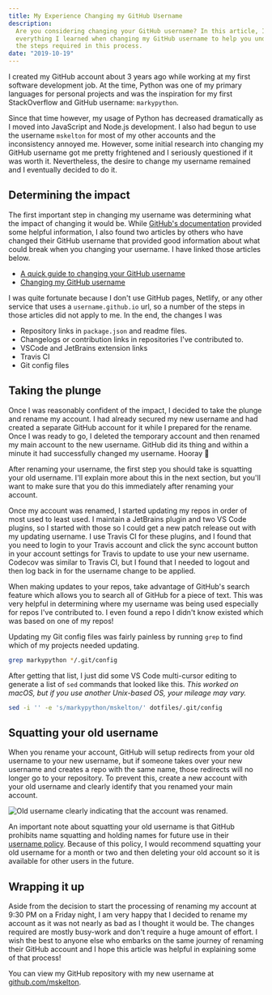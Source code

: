 ```yaml
---
title: My Experience Changing my GitHub Username
description:
  Are you considering changing your GitHub username? In this article, I discuss
  everything I learned when changing my GitHub username to help you understand
  the steps required in this process.
date: "2019-10-19"
---
```


I created my GitHub account about 3 years ago while working at my first software
development job. At the time, Python was one of my primary languages for
personal projects and was the inspiration for my first StackOverflow and GitHub
username: `markypython`.

Since that time however, my usage of Python has decreased dramatically as I
moved into JavaScript and Node.js development. I also had begun to use the
username `mskelton` for most of my other accounts and the inconsistency annoyed
me. However, some initial research into changing my GitHub username got me
pretty frightened and I seriously questioned if it was worth it. Nevertheless,
the desire to change my username remained and I eventually decided to do it.

## Determining the impact

The first important step in changing my username was determining what the impact
of changing it would be. While
[GitHub's documentation](https://docs.github.com/en/account-and-profile/setting-up-and-managing-your-github-user-account/managing-user-account-settings/changing-your-github-username)
provided some helpful information, I also found two articles by others who have
changed their GitHub username that provided good information about what could
break when you changing your username. I have linked those articles below.

- [A quick guide to changing your GitHub username](https://www.freecodecamp.org/news/a-quick-guide-to-changing-your-github-username/)
- [Changing my GitHub username](https://www.nikhita.dev/changing-my-github-username)

I was quite fortunate because I don't use GitHub pages, Netlify, or any other
service that uses a `username.github.io` url, so a number of the steps in those
articles did not apply to me. In the end, the changes I was

- Repository links in `package.json` and readme files.
- Changelogs or contribution links in repositories I've contributed to.
- VSCode and JetBrains extension links
- Travis CI
- Git config files

## Taking the plunge

Once I was reasonably confident of the impact, I decided to take the plunge and
rename my account. I had already secured my new username and had created a
separate GitHub account for it while I prepared for the rename. Once I was ready
to go, I deleted the temporary account and then renamed my main account to the
new username. GitHub did its thing and within a minute it had successfully
changed my username. Hooray 🎉

After renaming your username, the first step you should take is squatting your
old username. I'll explain more about this in the next section, but you'll want
to make sure that you do this immediately after renaming your account.

Once my account was renamed, I started updating my repos in order of most used
to least used. I maintain a JetBrains plugin and two VS Code plugins, so I
started with those so I could get a new patch release out with my updating
username. I use Travis CI for these plugins, and I found that you need to login
to your Travis account and click the sync account button in your account
settings for Travis to update to use your new username. Codecov was similar to
Travis CI, but I found that I needed to logout and then log back in for the
username change to be applied.

When making updates to your repos, take advantage of GitHub's search feature
which allows you to search all of GitHub for a piece of text. This was very
helpful in determining where my username was being used especially for repos
I've contributed to. I even found a repo I didn't know existed which was based
on one of my repos!

Updating my Git config files was fairly painless by running `grep` to find which
of my projects needed updating.

```bash
grep markypython */.git/config
```

After getting that list, I just did some VS Code multi-cursor editing to
generate a list of `sed` commands that looked like this. _This worked on macOS,
but if you use another Unix-based OS, your mileage may vary._

```bash
sed -i '' -e 's/markypython/mskelton/' dotfiles/.git/config
```

## Squatting your old username

When you rename your account, GitHub will setup redirects from your old username
to your new username, but if someone takes over your new username and creates a
repo with the same name, those redirects will no longer go to your repository.
To prevent this, create a new account with your old username and clearly
identify that you renamed your main account.

![Old username clearly indicating that the account was renamed.](username.png)

An important note about squatting your old username is that GitHub prohibits
name squatting and holding names for future use in their
[username policy](https://docs.github.com/en/github/site-policy/github-username-policy).
Because of this policy, I would recommend squatting your old username for a
month or two and then deleting your old account so it is available for other
users in the future.

## Wrapping it up

Aside from the decision to start the processing of renaming my account at 9:30
PM on a Friday night, I am very happy that I decided to rename my account as it
was not nearly as bad as I thought it would be. The changes required are mostly
busy-work and don't require a huge amount of effort. I wish the best to anyone
else who embarks on the same journey of renaming their GitHub account and I hope
this article was helpful in explaining some of that process!

You can view my GitHub repository with my new username at
[github.com/mskelton](https://github.com/mskelton).
